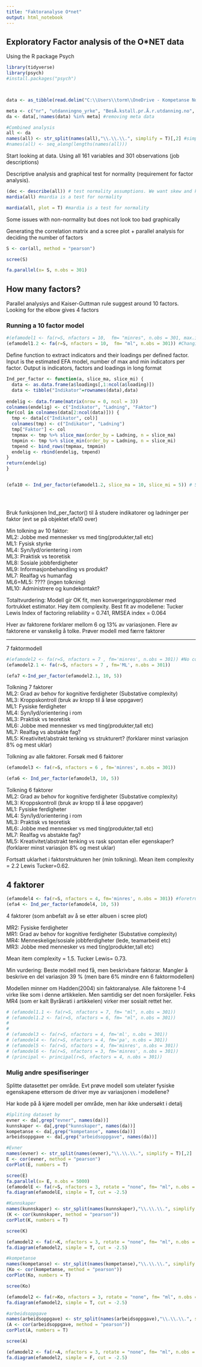 ```yaml
---
title: "Faktoranalyse O*net"
output: html_notebook
---
```

 

## Exploratory Factor analysis of the O*NET data 
Using the R package Psych


```r

library(tidyverse)
library(psych)
#install.packages("psych")



data <- as_tibble(read.delim("C:\\Users\\torm\\OneDrive - Kompetanse Norge\\Dokumenter\\GitHub\\Onet\\Faktoranalyse-O-net\\onet_rdatasett.tsv"))

meta <- c("nr", "utdanningno_yrke", "BesÃ.kstall.pr.Ã.r.utdanning.no", "andel_menn", "andel_menn_0_40", "antall", "interesse")    
da <- data[,!names(data) %in% meta] #removing meta data

#Combined analysis
all <- da
names(all) <- str_split(names(all),"\\.\\.\\.", simplify = T)[,2] #simplify colnames
#names(all) <- seq_along(lengths(names(all)))
```

Start looking at data. Using all 161 variables and 301 observations (job descriptions)

Descriptive analysis and graphical test for normality (requirement for factor analysis). 

```r
(dec <- describe(all)) # test normality assumptions. We want skew and kurtosis = 0. 
mardia(all) #mardia is a test for normality
```
```r
mardia(all, plot = T) #mardia is a test for normality

```

Some issues with non-normality but does not look too bad graphically 

Generating the correlation matrix and a scree plot + parallel analysis for deciding the number of factors
```r
S <- cor(all, method = "pearson")

scree(S)

fa.parallel(x= S, n.obs = 301)
```

## How many factors?
Parallel analysiys and Kaiser-Guttman rule suggest around 10 factors. Looking for the elbow gives 4 factors


### Running a 10 factor model
```r
#(efamodel1 <- fa(r=S, nfactors = 10,  fm= "minres", n.obs = 301, max.iter = 2000)) #No convergence
(efamodel1.2 <- fa(r=S, nfactors = 10,  fm= "ml", n.obs = 301)) #Changing to ML estimator
```

Define function to extract indicators and their loadings per defined factor. Input is the estimated EFA model, number of max and min indicators per factor. Output is indicators, factors and loadings in long format

```r
Ind_per_factor <- function(a, slice_ma, slice_mi) {
  data <- as.data.frame(a$loadings[,1:ncol(a$loading)])
  data <- tibble("Indikator"=rownames(data),data)
  
endelig <- data.frame(matrix(nrow = 0, ncol = 3))
colnames(endelig) <- c("Indikator", "Ladning", "Faktor")
for(col in colnames(data[2:ncol(data)])) {
  tmp <- data[c("Indikator", col)]
  colnames(tmp) <- c("Indikator", "Ladning")
  tmp["Faktor"] <- col
  tmpmax <- tmp %>% slice_max(order_by = Ladning, n = slice_ma)
  tmpmin <- tmp %>% slice_min(order_by = Ladning, n = slice_mi)
  tmpend <- bind_rows(tmpmax, tmpmin)
  endelig <- rbind(endelig, tmpend)
}
return(endelig)
}


(efa10 <- Ind_per_factor(efamodel1.2, slice_ma = 10, slice_mi = 5)) # Study indicators per factor


       
```
Bruk funksjonen Ind_per_factor() til å studere indikatorer og ladninger per faktor (evt se på objektet efa10 over)

Min tolkning av 10 faktor:   
ML2: Jobbe med mennesker vs med ting(produkter,tall etc)\
ML1: Fysisk styrke\
ML4: Syn/lyd/orientering i rom\
ML3: Praktisk vs teoretisk\
ML8: Sosiale jobbferdigheter\
ML9: Informasjonbehandling vs produkt?\
ML7: Realfag vs humanfag\
ML6=ML5: ???? (ingen tolkning)\
ML10: Administrere og kundekontakt?\

Totaltvurdering: Modell gir OK fit, men konvergeringsproblemer med fortrukket estimator. Høy item complexity. Best fit av modellene: Tucker Lewis Index of factoring reliability =  0.741, RMSEA index =  0.064

Hver av faktorene forklarer mellom 6 og 13% av variasjonen. Flere av faktorene er vanskelig å tolke. Prøver modell med færre faktorer  

----

7 faktormodell

```r
#(efamodel2 <- fa(r=S, nfactors = 7 , fm='minres', n.obs = 301)) #No convergence
(efamodel2.1 <- fa(r=S, nfactors = 7 , fm='ML', n.obs = 301))

(efa7 <-Ind_per_factor(efamodel2.1, 10, 5))
```
Tolkning 7 faktorer  
ML2: Grad av behov for kognitive ferdigheter (Substative complexity)\
ML3: Kroppskontroll (bruk av kropp til å løse oppgaver)\
ML1: Fysiske ferdigheter\
ML4: Syn/lyd/orientering i rom\
ML3: Praktisk vs teoretisk\
ML6: Jobbe med mennesker vs med ting(produkter,tall etc)\
ML7: Realfag vs abstakte fag?\
ML5: Kreativitet/abstrakt tenking vs strukturert? (forklarer minst variasjon  8% og mest uklar)\


Tolkning av alle faktorer. Forsøk med 6 faktorer

```r
(efamodel3 <- fa(r=S, nfactors = 6 , fm='minres', n.obs = 301)) 

(efa6 <- Ind_per_factor(efamodel3, 10, 5))
```


Tolkning 6 faktorer  
ML2: Grad av behov for kognitive ferdigheter (Substative complexity)\
ML3: Kroppskontroll (bruk av kropp til å løse oppgaver)\
ML1: Fysiske ferdigheter\
ML4: Syn/lyd/orientering i rom\
ML3: Praktisk vs teoretisk\
ML6: Jobbe med mennesker vs med ting(produkter,tall etc)\
ML7: Realfag vs abstakte fag?\
ML5: Kreativitet/abstrakt tenking vs rask spontan eller egenskaper?\
 (forklarer minst variasjon  8% og mest uklar)
 
 
Fortsatt uklarhet i faktorstrukturen her (min tolkning). Mean item complexity =  2.2 Lewis Tucker=0.62.


## 4 faktorer

```r
(efamodel4 <- fa(r=S, nfactors = 4, fm='minres', n.obs = 301)) #foretrukket modell
(efa4 <- Ind_per_factor(efamodel4, 10, 5))
```
4 faktorer (som anbefalt av å se etter albuen i scree plot)

MR2: Fysiske ferdigheter\
MR1: Grad av behov for kognitive ferdigheter (Substative complexity)\
MR4: Menneskelige/sosiale jobbferdigheter (lede, teamarbeid etc)\
MR3: Jobbe med mennesker vs med ting(produkter,tall etc)\

Mean item complexity =  1.5. Tucker Lewis= 0.73.

Min vurdering: Beste modell med få, men beskrivbare faktorar. Mangler å beskrive en del variasjon 39 % (men bare 6% mindre enn 6 faktormodellen) 

Modellen minner om Hadden(2004) sin faktoranalyse. Alle faktorene 1-4 virke like som i denne artikkelen. Men samtidig ser det noen forskjeller. Feks MR4 (som er kalt Byråkrati i artikkelen) virker mer sosialt rettet her. 


```r
# (efamodel1.1 <- fa(r=S, nfactors = 7, fm= "ml", n.obs = 301))
# (efamodel1.2 <- fa(r=S, nfactors = 6, fm= "ml", n.obs = 301))
# 
# 
# (efamodel3 <- fa(r=S, nfactors = 4, fm='ml', n.obs = 301))
# (efamodel4 <- fa(r=S, nfactors = 4, fm='pa', n.obs = 301))
# (efamodel5 <- fa(r=S, nfactors = 4, fm='minres', n.obs = 301))
# (efamodel6 <- fa(r=S, nfactors = 3, fm='minres', n.obs = 301))
# (principal <- principal(r=S, nfactors = 4, n.obs = 301))

```


### Mulig andre spesifiseringer
Splitte datasettet per område. Evt prøve modell som utelater fysiske egenskapene ettersom de driver mye av variasjonen i modellene?

Har kode på å kjøre modell per område, men har ikke undersøkt i detalj

```r
#Spliting dataset by  
evner <- da[,grep("evner", names(da))]
kunnskaper <- da[,grep("kunnskaper", names(da))]
kompetanse <- da[,grep("kompetanse", names(da))]
arbeidsoppgave <- da[,grep("arbeidsoppgave", names(da))]

#Evner
names(evner) <- str_split(names(evner),"\\.\\.\\.", simplify = T)[,2]
E <- cor(evner, method = "pearson")
corPlot(E, numbers = T)

scree(E)
fa.parallel(x= E, n.obs = 5000)
(efamodelE <- fa(r=S, nfactors = 3, rotate = "none", fm= "ml", n.obs = ))
fa.diagram(efamodelE, simple = T, cut = -2.5)

#Kunnskaper
names(kunnskaper) <- str_split(names(kunnskaper),"\\.\\.\\.", simplify = T)[,2]
(K <- cor(kunnskaper, method = "pearson"))
corPlot(K, numbers = T)

scree(K)

(efamodel2 <- fa(r=K, nfactors = 3, rotate = "none", fm= "ml", n.obs = 2000))
fa.diagram(efamodel2, simple = T, cut = -2.5)

#kompetanse
names(kompetanse) <- str_split(names(kompetanse),"\\.\\.\\.", simplify = T)[,2]
(Ko <- cor(kompetanse, method = "pearson"))
corPlot(Ko, numbers = T)

scree(Ko)

(efamodel2 <- fa(r=Ko, nfactors = 3, rotate = "none", fm= "ml", n.obs = 2000))
fa.diagram(efamodel2, simple = T, cut = -2.5)

#arbeidsoppgave
names(arbeidsoppgave) <- str_split(names(arbeidsoppgave),"\\.\\.\\.", simplify = T)[,2]
(A <- cor(arbeidsoppgave, method = "pearson"))
corPlot(A, numbers = T)

scree(A)

(efamodel2 <- fa(r=A, nfactors = 3, rotate = "none", fm= "ml", n.obs = 2000))
fa.diagram(efamodel2, simple = F, cut = -2.5)

```

